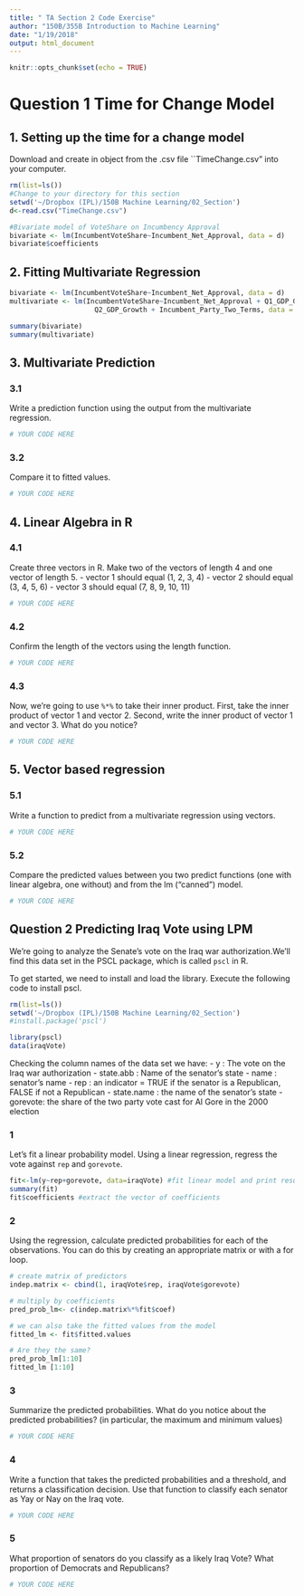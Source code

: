 ```yaml
---
title: " TA Section 2 Code Exercise"
author: "150B/355B Introduction to Machine Learning"
date: "1/19/2018"
output: html_document
---
```


```r
knitr::opts_chunk$set(echo = TRUE)
```

# Question 1 Time for Change Model

## 1. Setting up the time for a change model

Download and create in object from the .csv file ``TimeChange.csv" into your computer. 

```r
rm(list=ls())
#Change to your directory for this section
setwd('~/Dropbox (IPL)/150B Machine Learning/02_Section') 
d<-read.csv("TimeChange.csv")

#Bivariate model of VoteShare on Incumbency Approval
bivariate <- lm(IncumbentVoteShare~Incumbent_Net_Approval, data = d)
bivariate$coefficients
```

## 2. Fitting Multivariate Regression

```r
bivariate <- lm(IncumbentVoteShare~Incumbent_Net_Approval, data = d)
multivariate <- lm(IncumbentVoteShare~Incumbent_Net_Approval + Q1_GDP_Growth + 
                     Q2_GDP_Growth + Incumbent_Party_Two_Terms, data = d)

summary(bivariate)
summary(multivariate)
```


## 3. Multivariate Prediction

### 3.1

Write a prediction function using the output from the multivariate regression.
```r
# YOUR CODE HERE
```

### 3.2 

Compare it to fitted values.
```r
# YOUR CODE HERE
```


## 4. Linear Algebra in R ###

### 4.1

Create three vectors in R.  Make two of the vectors of length 4 and one vector of length 5.
- vector 1 should equal (1, 2, 3, 4)
- vector 2 should equal (3, 4, 5, 6)
- vector 3 should equal (7, 8, 9, 10, 11)

```r
# YOUR CODE HERE
```
### 4.2

Confirm the length of the vectors using the length function.

```r
# YOUR CODE HERE
```

### 4.3

Now, we're going to use `%*%` to take their inner product. First, take the inner product of vector 1 and vector 2. Second, write the inner product of vector 1 and vector 3. What do you notice? 

```r
# YOUR CODE HERE
```

## 5. Vector based regression

### 5.1 

Write a function to predict from a multivariate regression using vectors.

```r
# YOUR CODE HERE
```

### 5.2

Compare the predicted values between you two predict functions (one with linear algebra, one without) and from the lm ("canned") model.
```r
# YOUR CODE HERE
```


## Question 2 Predicting Iraq Vote using LPM

We're going to analyze the Senate's vote on the Iraq war authorization.We'll find this data set in the PSCL package, which is called `pscl` in R.

To get started, we need to install and load the library. Execute the following code to install pscl.

```r
rm(list=ls())
setwd('~/Dropbox (IPL)/150B Machine Learning/02_Section')
#install.package('pscl')

library(pscl)
data(iraqVote)
```

Checking the column names of the data set we have:
- y : The vote on the Iraq war authorization
- state.abb : Name of the senator's state
- name : senator's name
- rep : an indicator = TRUE if the senator is a Republican, FALSE if not a Republican
- state.name : the name of the senator's state
- gorevote: the share of the two party vote cast for Al Gore in the 2000 election


### 1 
Let's fit a linear probability model. Using a linear regression, regress the vote against `rep` and `gorevote`.

```r
fit<-lm(y~rep+gorevote, data=iraqVote) #fit linear model and print result
summary(fit)
fit$coefficients #extract the vector of coefficients
```

### 2

Using the regression, calculate predicted probabilities for each of the observations.  You can do this by creating an appropriate matrix or with a for loop.

```r
# create matrix of predictors
indep.matrix <- cbind(1, iraqVote$rep, iraqVote$gorevote)

# multiply by coefficients
pred_prob_lm<- c(indep.matrix%*%fit$coef) 

# we can also take the fitted values from the model
fitted_lm <- fit$fitted.values

# Are they the same?
pred_prob_lm[1:10]
fitted_lm [1:10]
```

### 3

Summarize the predicted probabilities. What do you notice about the predicted probabilities? (in particular, the maximum and minimum values)
```r
# YOUR CODE HERE
```

### 4

Write a function that takes the predicted probabilities and a threshold, and returns a classification decision. Use that function to classify each senator as Yay or Nay on the Iraq vote.
```r
# YOUR CODE HERE
```

### 5

What proportion of senators do you classify as a likely Iraq Vote? What proportion of Democrats and Republicans?
```r
# YOUR CODE HERE
```